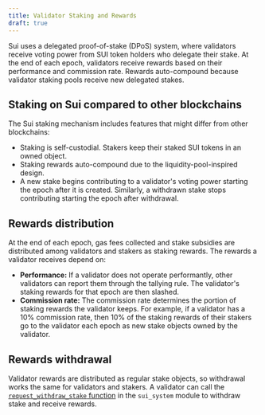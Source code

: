 ```yaml
---
title: Validator Staking and Rewards
draft: true
---
```


Sui uses a delegated proof-of-stake (DPoS) system, where validators receive voting power from SUI token holders who delegate their stake. At the end of each epoch, validators receive rewards based on their performance and commission rate. Rewards auto-compound because validator staking pools receive new delegated stakes.

## Staking on Sui compared to other blockchains

The Sui staking mechanism includes features that might differ from other blockchains:

- Staking is self-custodial. Stakers keep their staked SUI tokens in an owned object.
- Staking rewards auto-compound due to the liquidity-pool-inspired design.
- A new stake begins contributing to a validator's voting power starting the epoch after it is created. Similarly, a withdrawn stake stops contributing starting the epoch after withdrawal.

<ImportContent source="staking-pool-reqs.mdx" mode="snippet" />

## Rewards distribution

At the end of each epoch, gas fees collected and stake subsidies are distributed among validators and stakers as staking rewards. The rewards a validator receives depend on:

- **Performance:** If a validator does not operate performantly, other validators can report them through the tallying rule. The validator's staking rewards for that epoch are then slashed.
- **Commission rate:** The commission rate determines the portion of staking rewards the validator keeps. For example, if a validator has a 10% commission rate, then 10% of the staking rewards of their stakers go to the validator each epoch as new stake objects owned by the validator.

## Rewards withdrawal

Validator rewards are distributed as regular stake objects, so withdrawal works the same for validators and stakers. A validator can call the [`request_withdraw_stake` function](https://github.com/MystenLabs/sui/blob/6234ae2cc8137f3a2a34cd0aa1ac4fd5f31260e2/crates/sui-framework/packages/sui-system/sources/sui_system.move#L272) in the `sui_system` module to withdraw stake and receive rewards.